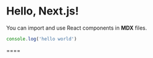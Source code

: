 # Hello, Next.js!

You can import and use React components in **MDX** files.

```js
console.log('hello world')
```

====
